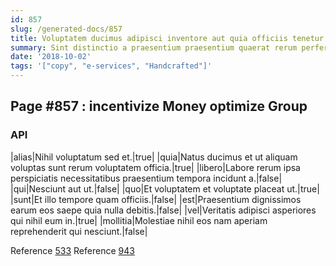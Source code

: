 ```yaml
---
id: 857
slug: /generated-docs/857
title: Voluptatem ducimus adipisci inventore aut quia officiis tenetur eos.
summary: Sint distinctio a praesentium praesentium quaerat rerum perferendis voluptas.
date: '2018-10-02'
tags: '["copy", "e-services", "Handcrafted"]'
---
```

## Page #857 : incentivize Money optimize Group
<Partial />

### API

|alias|Nihil voluptatum sed et.|true|
|quia|Natus ducimus et ut aliquam voluptas sunt rerum voluptatem officia.|true|
|libero|Labore rerum ipsa perspiciatis necessitatibus praesentium tempora incidunt a.|false|
|qui|Nesciunt aut ut.|false|
|quo|Et voluptatem et voluptate placeat ut.|true|
|sunt|Et illo tempore quam officiis.|false|
|est|Praesentium dignissimos earum eos saepe quia nulla debitis.|false|
|vel|Veritatis adipisci asperiores qui nihil eum in.|true|
|mollitia|Molestiae nihil eos nam aperiam reprehenderit qui nesciunt.|false|

Reference [533](/generated-docs/533)
Reference [943](/generated-docs/943)



